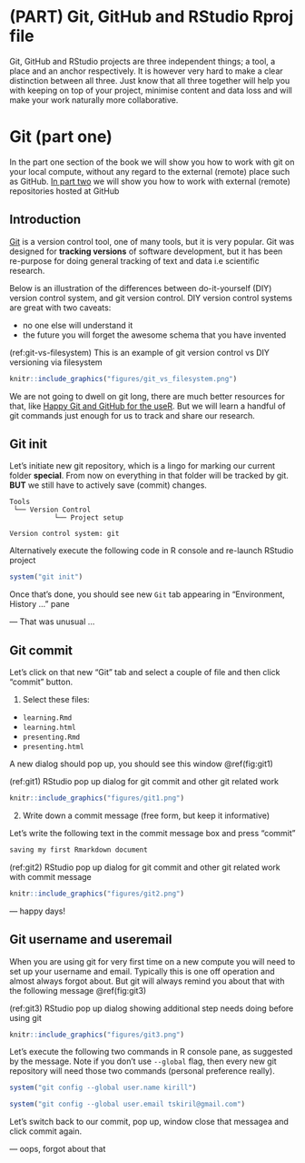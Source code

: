 # (PART) Git, GitHub and RStudio Rproj file {-}

Git, GitHub and RStudio projects are three independent things; a tool, a place and an anchor respectively. It is however very hard to make a clear distinction between all three. Just know that all three together will help you with keeping on top of your project, minimise content and data loss and will make your work naturally more collaborative.

# Git (part one)

In the part one section of the book we will show you how to work with git on your local compute, without any regard to the external (remote) place such as GitHub. [In part two](#git-two) we will show you how to work with external (remote) repositories hosted at GitHub

## Introduction

[Git](https://git-scm.com/doc) is a version control tool, one of many tools, but it is very popular. Git was designed for **tracking versions** of software development, but it has been re-purpose for doing general tracking of text and data i.e scientific research.

Below is an illustration of the differences between do-it-yourself (DIY) version control system, and git version control. DIY version control systems are great with two caveats:

- no one else will understand it
- the future you will forget the awesome schema that you have invented

(ref:git-vs-filesystem) This is an example of git version control vs DIY versioning via filesystem

```r
knitr::include_graphics("figures/git_vs_filesystem.png")
```

We are not going to dwell on git long, there are much better resources for that, like [Happy Git and GitHub for the useR](https://happygitwithr.com/). But we will learn a handful of git commands just enough for us to track and share our research.

## Git init {#git-init}

Let's initiate new git repository, which is a lingo for marking our current folder **special**. From now on everything in that folder will be tracked by git. **BUT** we still have to actively save (commit) changes.

```
Tools
 └── Version Control
           └── Project setup
           
Version control system: git
```

Alternatively execute the following code in R console and re-launch RStudio project

```r
system("git init")
```

Once that's done, you should see new `Git` tab appearing in "Environment, History ..." pane

--- That was unusual ...

## Git commit

Let's click on that new "Git" tab and select a couple of file and then click "commit" button.

1. Select these files:

- `learning.Rmd`
- `learning.html`
- `presenting.Rmd`
- `presenting.html`

A new dialog should pop up, you should see this window \@ref(fig:git1) 

(ref:git1) RStudio pop up dialog for git commit and other git related work

```r
knitr::include_graphics("figures/git1.png")
```

2. Write down a commit message (free form, but keep it informative)

Let's write the following text in the commit message box and press "commit"

```markdown
saving my first Rmarkdown document
```
(ref:git2) RStudio pop up dialog for git commit and other git related work with commit message

```r
knitr::include_graphics("figures/git2.png")
```

--- happy days!

## Git username and useremail

When you are using git for very first time on a new compute you will need to set up your username and email. Typically this is one off operation and almost always forgot about. But git will always remind you about that with the following message \@ref(fig:git3)

(ref:git3) RStudio pop up dialog showing additional step needs doing before using git 

```r
knitr::include_graphics("figures/git3.png")
```

Let's execute the following two commands in R console pane, as suggested by the message. Note if you don't use `--global` flag, then every new git repository will need those two commands (personal preference really).

```r
system("git config --global user.name kirill")
```

```r
system("git config --global user.email tskiril@gmail.com")
```

Let's switch back to our commit, pop up, window close that messagea and click commit again.

--- oops, forgot about that 
